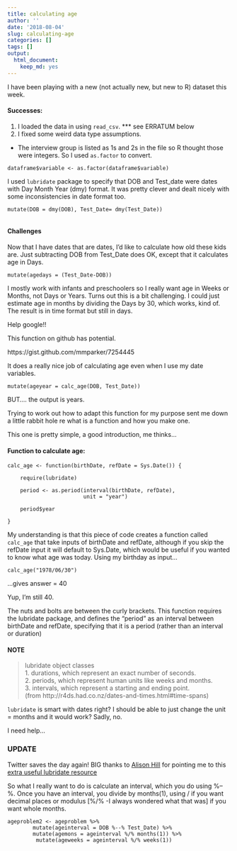 ```yaml
---
title: calculating age
author: ''
date: '2018-08-04'
slug: calculating-age
categories: []
tags: []
output:
  html_document:
    keep_md: yes
---
```


I have been playing with a new (not actually new, but new to R) dataset this week. 


#### Successes: 

1. I loaded the data in using `read_csv`. *** see ERRATUM below
2. I fixed some weird data type assumptions. 

* The interview group is listed as 1s and 2s in the file so R thought those were  integers. So I used `as.factor` to convert.

```
dataframe$variable <- as.factor(dataframe$variable) 

```

I used `lubridate` package to specify that DOB and Test_date were dates with Day Month Year (dmy) format. It was pretty clever and dealt nicely with some inconsistencies in date format too. 


```  
mutate(DOB = dmy(DOB), Test_Date= dmy(Test_Date))
 
```    


#### Challenges

Now that I have dates that are dates, I'd like to calculate how old these kids are. Just subtracting DOB from Test_Date does OK, except that it calculates age in Days. 

```
mutate(agedays = (Test_Date-DOB))    

```

I mostly work with infants and preschoolers so I really want age in Weeks or Months, not Days or Years. Turns out this is a bit challenging. I could just estimate age in months by dividing the Days by 30, which works, kind of. The result is in time format but still in days.  

Help google!!

This function on github has potential.  

https://gist.github.com/mmparker/7254445

It does a really nice job of calculating age even when I use my date variables.  

```
mutate(ageyear = calc_age(DOB, Test_Date))

```

BUT.... the output is years. 

Trying to work out how to adapt this function for my purpose sent me down a little rabbit hole re what is a function and how you make one. 

This one is pretty simple, a good introduction, me  thinks...

#### Function to calculate age: 


```
calc_age <- function(birthDate, refDate = Sys.Date()) {

    require(lubridate)

    period <- as.period(interval(birthDate, refDate),
                        unit = "year")

    period$year

} 

```



My understanding is that this piece of code creates a function called `calc_age` that take inputs of birthDate and refDate, although if you skip the refDate input it will default to Sys.Date, which would be useful if you wanted to know what age was today. Using my birthday as input...

```
calc_age("1978/06/30")
```

...gives answer = 40

Yup, I'm still 40. 

The nuts and bolts are between the curly brackets. This function requires the lubridate package, and defines the "period" as an interval between birthDate and refDate, specifying that it is a period (rather than an interval or duration) 


#### NOTE

>lubridate object classes  
1. durations, which represent an exact number of seconds.  
2. periods, which represent human units like weeks and months.  
3. intervals, which represent a starting and ending point.  
(from http://r4ds.had.co.nz/dates-and-times.html#time-spans) 


`lubridate` is smart with dates right? I should be able to just change the unit = months and it would work? Sadly, no. 

I need help...

### UPDATE

Twitter saves the day again! BIG thanks to [Alison Hill](https://twitter.com/apreshill) for pointing me to this [extra useful lubridate resource](https://data.library.virginia.edu/working-with-dates-and-time-in-r-using-the-lubridate-package/)

So what I really want to do is calculate an interval, which you do using %--%. Once you have an interval, you divide by months(1), using / if you want decimal places or modulus [%/% -I always wondered what that was] if you want whole months. 
```
ageproblem2 <- ageproblem %>%
        mutate(ageinterval = DOB %--% Test_Date) %>%
        mutate(agemons = ageinterval %/% months(1)) %>%
         mutate(ageweeks = ageinterval %/% weeks(1))
```



